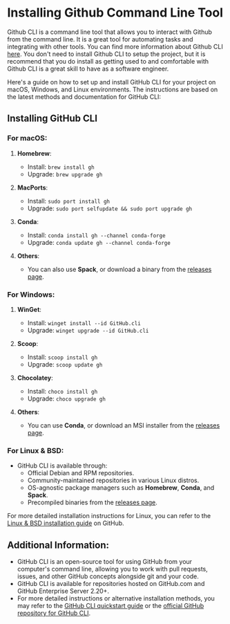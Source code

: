 # Installing Github Command Line Tool

Github CLI is a command line tool that allows you to interact with Github from the command line. It is a great tool for automating tasks and integrating with other tools. You can find more information about Github CLI [here](https://cli.github.com/). You don't need to install Github CLI to setup the project, but it is recommend that you do install as getting used to and comfortable with Github CLI is a great skill to have as a software engineer. 

Here's a guide on how to set up and install GitHub CLI for your project on macOS, Windows, and Linux environments. The instructions are based on the latest methods and documentation for GitHub CLI:

## Installing GitHub CLI

### For macOS:

1. **Homebrew**:
   - Install: `brew install gh`
   - Upgrade: `brew upgrade gh`
   
2. **MacPorts**:
   - Install: `sudo port install gh`
   - Upgrade: `sudo port selfupdate && sudo port upgrade gh`
   
3. **Conda**:
   - Install: `conda install gh --channel conda-forge`
   - Upgrade: `conda update gh --channel conda-forge`
   
4. **Others**:
   - You can also use **Spack**, or download a binary from the [releases page](https://github.com/cli/cli/releases).

### For Windows:

1. **WinGet**:
   - Install: `winget install --id GitHub.cli`
   - Upgrade: `winget upgrade --id GitHub.cli`
   
2. **Scoop**:
   - Install: `scoop install gh`
   - Upgrade: `scoop update gh`
   
3. **Chocolatey**:
   - Install: `choco install gh`
   - Upgrade: `choco upgrade gh`
   
4. **Others**:
   - You can use **Conda**, or download an MSI installer from the [releases page](https://github.com/cli/cli/releases).

### For Linux & BSD:

- GitHub CLI is available through:
   - Official Debian and RPM repositories.
   - Community-maintained repositories in various Linux distros.
   - OS-agnostic package managers such as **Homebrew**, **Conda**, and **Spack**.
   - Precompiled binaries from the [releases page](https://github.com/cli/cli/releases).

For more detailed installation instructions for Linux, you can refer to the [Linux & BSD installation guide](https://github.com/cli/cli/blob/trunk/docs/install_linux.md) on GitHub.

## Additional Information:
- GitHub CLI is an open-source tool for using GitHub from your computer's command line, allowing you to work with pull requests, issues, and other GitHub concepts alongside git and your code.
- GitHub CLI is available for repositories hosted on GitHub.com and GitHub Enterprise Server 2.20+.
- For more detailed instructions or alternative installation methods, you may refer to the [GitHub CLI quickstart guide](https://docs.github.com/en/github-cli/github-cli/quickstart) or the [official GitHub repository for GitHub CLI](https://github.com/cli/cli).